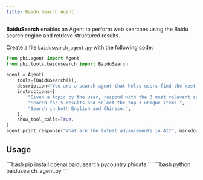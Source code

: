 ```yaml
---
title: Baidu Search Agent
---
```

**BaiduSearch** enables an Agent to perform web searches using the Baidu search engine and retrieve structured results.

Create a file `baidusearch_agent.py` with the following code:

```python baidusearch_agent.py
from phi.agent import Agent
from phi.tools.baidusearch import BaiduSearch

agent = Agent(
    tools=[BaiduSearch()],
    description="You are a search agent that helps users find the most relevant information using Baidu.",
    instructions=[
        "Given a topic by the user, respond with the 3 most relevant search results about that topic.",
        "Search for 5 results and select the top 3 unique items.",
        "Search in both English and Chinese.",
    ],
    show_tool_calls=True,
)
agent.print_response("What are the latest advancements in AI?", markdown=True)
```
## Usage

<Steps>
  <Snippet file="create-venv-step.mdx" />

  <Step title="Install libraries">
    ```bash
    pip install openai baidusearch pycountry phidata
    ```
  </Step>

  <Step title="Run the agent">
    ```bash
    python baidusearch_agent.py
    ```
  </Step>

</Steps>